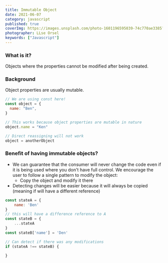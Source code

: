 ```yaml
---
title: Immutable Object
date: 2021-06-07
category: javascript
published: true
coverImg: https://images.unsplash.com/photo-1601196595039-74c770ae3385?ixlib=rb-1.2.1&ixid=MnwxMjA3fDB8MHxwaG90by1wYWdlfHx8fGVufDB8fHx8&auto=format&fit=crop&w=1660&q=80
photographer: LLse Orsel
keywords: ["Javascript"]
---
```


### What is it?

Objects where the properties cannot be modified after being created.

### Background

Object properties are usually mutable.

```js
// We are using const here!
const object = {
  name: "Ben",
}

// This works because object properties are mutable in nature
object.name = "Ken"

// Direct reassigning will not work
object = anotherObject
```

### Benefit of having immutable objects?

- We can guarantee that the consumer will never change the code even if it
  is being used where you don't have full control.
  We encourage the user to follow a single pattern to modify the object:
  - Copy the object and modify it there
- Detecting changes will be easier because it will always be copied (meaning if will have a different reference)

```js
const stateA = {
    name: 'Ben'
}
// this will have a difference reference to A
const stateB = {
    ...stateA
}
const stateB['name'] = 'Den'

// Can detect if there was any modifications
if (stateA !== stateB) {

}
```
